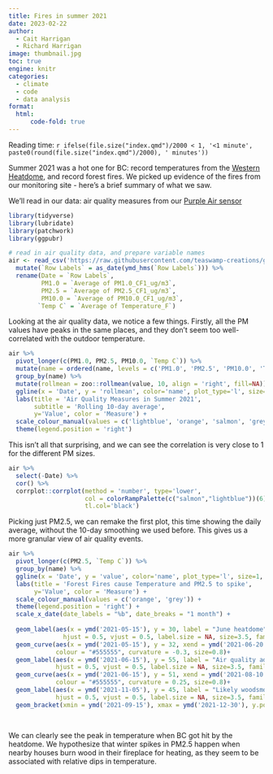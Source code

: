 ```yaml
---
title: Fires in summer 2021
date: 2023-02-22
author: 
  - Cait Harrigan
  - Richard Harrigan
image: thumbnail.jpg
toc: true
engine: knitr
categories:
  - climate
  - code
  - data analysis
format:
  html:
      code-fold: true
---
```


Reading time: `r ifelse(file.size("index.qmd")/2000 < 1, '<1 minute', paste0(round(file.size("index.qmd")/2000), ' minutes'))`

Summer 2021 was a hot one for BC: record temperatures from the [Western Heatdome](https://en.wikipedia.org/wiki/2021_Western_North_America_heat_wave), and record forest fires. We picked up evidence of the fires from our monitoring site - here's a brief summary of what we saw. 

We'll read in our data: air quality measures from our [Purple Air sensor](https://galiwatch.ca/posts/purple-air/)

```r
library(tidyverse)
library(lubridate)
library(patchwork)
library(ggpubr)

# read in air quality data, and prepare variable names
air <- read_csv('https://raw.githubusercontent.com/teaswamp-creations/galiwatch.ca/quarto-website/posts/fires-220223/2021_temp_and_PM.csv') %>%
  mutate(`Row Labels` = as_date(ymd_hms(`Row Labels`))) %>%
  rename(Date = `Row Labels`,
         PM1.0 = `Average of PM1.0_CF1_ug/m3`,
         PM2.5 = `Average of PM2.5_CF1_ug/m3`,
         PM10.0 = `Average of PM10.0_CF1_ug/m3`,
        `Temp C` = `Average of Temperature_F`)


```



Looking at the air quality data, we notice a few things. Firstly, all the PM values have peaks in the same places, and they don't seem too well-correlated with the outdoor temperature. 


```r
air %>%
  pivot_longer(c(PM1.0, PM2.5, PM10.0, `Temp C`)) %>%
  mutate(name = ordered(name, levels = c('PM1.0', 'PM2.5', 'PM10.0', 'Temp C'))) %>%
  group_by(name) %>%
  mutate(rollmean = zoo::rollmean(value, 10, align = 'right', fill=NA)) %>%
  ggline(x = 'Date', y = 'rollmean', color='name', plot_type='l', size=1, alpha = 0.8) + 
  labs(title = 'Air Quality Measures in Summer 2021',
       subtitle = 'Rolling 10-day average', 
       y='Value', color = 'Measure') + 
  scale_colour_manual(values = c('lightblue', 'orange', 'salmon', 'grey')) + 
  theme(legend.position = 'right')
```
This isn't all that surprising, and we can see the correlation is very close to 1 for the different PM sizes. 

```r
air %>% 
  select(-Date) %>%
  cor() %>%
  corrplot::corrplot(method = 'number', type='lower', 
                     col = colorRampPalette(c("salmon","lightblue"))(6),
                     tl.col='black')
```

Picking just PM2.5, we can remake the first plot, this time showing the daily average, without the 10-day smoothing we used before. This gives us a more granular view of air quality events. 

```r
air %>%
  pivot_longer(c(PM2.5, `Temp C`)) %>%
  group_by(name) %>%
  ggline(x = 'Date', y = 'value', color='name', plot_type='l', size=1, alpha = 0.8) + 
  labs(title = 'Forest Fires cause Temperature and PM2.5 to spike',
       y='Value', color = 'Measure') + 
  scale_colour_manual(values = c('orange', 'grey')) + 
  theme(legend.position = 'right') + 
  scale_x_date(date_labels = "%b", date_breaks = "1 month") + 
  
  geom_label(aes(x = ymd('2021-05-15'), y = 30, label = "June heatdome"), 
               hjust = 0.5, vjust = 0.5, label.size = NA, size=3.5, family='xkcd') +
  geom_curve(aes(x = ymd('2021-05-15'), y = 32, xend = ymd('2021-06-20'), yend = 40), 
             colour = "#555555", curvature = -0.3, size=0.8)+  
  geom_label(aes(x = ymd('2021-06-15'), y = 55, label = "Air quality advisory\nissued for metro Vancouver"), 
             hjust = 0.5, vjust = 0.5, label.size = NA, size=3.5, family='xkcd')+ 
  geom_curve(aes(x = ymd('2021-06-15'), y = 51, xend = ymd('2021-08-10'), yend = 45), 
             colour = "#555555", curvature = 0.25, size=0.8)+ 
  geom_label(aes(x = ymd('2021-11-05'), y = 45, label = "Likely woodsmoke from\nlocal fireplaces"), 
             hjust = 0.5, vjust = 0.5, label.size = NA, size=3.5, family='xkcd')+
  geom_bracket(xmin = ymd('2021-09-15'), xmax = ymd('2021-12-30'), y.position = 40, label='', size=0.8, tip.length = 0.02)
               
  
```


We can clearly see the peak in temperature when BC got hit by the heatdome. We hypothesize that winter spikes in PM2.5 happen when nearby houses burn wood in their fireplace for heating, as they seem to be associated with relative dips in temperature.  
